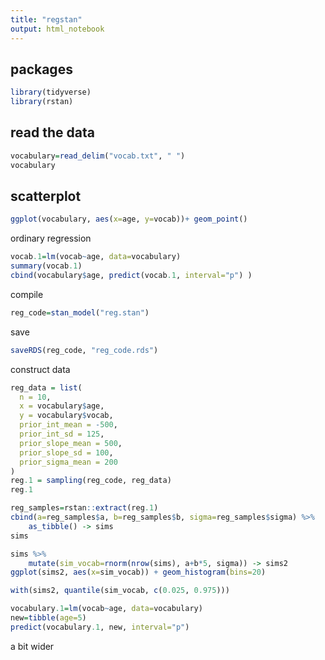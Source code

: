 ```yaml
---
title: "regstan"
output: html_notebook
---
```


## packages

```r
library(tidyverse)
library(rstan)
```

## read the data

```r
vocabulary=read_delim("vocab.txt", " ")
vocabulary
```

## scatterplot

```r
ggplot(vocabulary, aes(x=age, y=vocab))+ geom_point()
```

ordinary regression

```r
vocab.1=lm(vocab~age, data=vocabulary)
summary(vocab.1)
cbind(vocabulary$age, predict(vocab.1, interval="p") )
```

compile

```r
reg_code=stan_model("reg.stan")
```

save

```r
saveRDS(reg_code, "reg_code.rds")
```
  
construct data

```r
reg_data = list(
  n = 10,
  x = vocabulary$age,
  y = vocabulary$vocab,
  prior_int_mean = -500,
  prior_int_sd = 125,
  prior_slope_mean = 500,
  prior_slope_sd = 100,
  prior_sigma_mean = 200
)
reg.1 = sampling(reg_code, reg_data)
reg.1
```

```r
reg_samples=rstan::extract(reg.1)
cbind(a=reg_samples$a, b=reg_samples$b, sigma=reg_samples$sigma) %>%
    as_tibble() -> sims
sims
```

```r
sims %>% 
    mutate(sim_vocab=rnorm(nrow(sims), a+b*5, sigma)) -> sims2
ggplot(sims2, aes(x=sim_vocab)) + geom_histogram(bins=20)
```

```r
with(sims2, quantile(sim_vocab, c(0.025, 0.975)))
```

```r
vocabulary.1=lm(vocab~age, data=vocabulary)
new=tibble(age=5)
predict(vocabulary.1, new, interval="p")
```

a bit wider